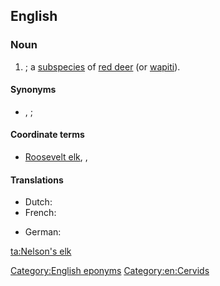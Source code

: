 ==English==
{{wikipedia|red deer}}
{{wikispecies|Cervus elaphus}}
{{wikispecies|Cervus canadensis}}
===Noun===
{{en-noun|head=[[Nelson]]'s [[elk]]|Nelson's elk}}

# {{taxlink|Cervus elaphus nelsoni|subspecies|noshow=1}}; a [[subspecies]] of [[red deer]] (or [[wapiti]]).

====Synonyms====
* {{sense|Cervus elaphus nelsoni}} {{vern|Rocky Mountain elk}}, {{vern|Yellowstone elk}}; {{taxlink|Cervus canadensis nelsoni|subspecies|noshow=1}}

====Coordinate terms====
* {{sense|Cervus elaphus nelsoni}} [[Roosevelt elk]], {{vern|tule elk}}, {{vern|Manitoban elk}}

====Translations====
{{trans-top|wapiti subspecies}}
* Dutch: {{t|nl|wapiti|m}}
* French: {{t|fr|cerf wapiti|m}}
{{trans-mid}}
* German: {{t|de|Wapiti}}
{{trans-bottom}}

[[Category:English eponyms]]
[[Category:en:Cervids]]

[[ta:Nelson's elk]]